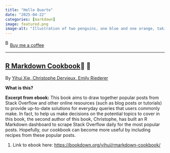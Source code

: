 ```yaml
---
title: "Hello Quarto"
date: "2025-04-22"
categories: [markdown]
image: featured.png
image-alt: "Illustration of two penguins, one blue and one orange, taking a selfie with a selfie stick. The moon in the background looks like the Quarto logo."
---
```



<link href="https://fonts.googleapis.com/css?family=Cookie" rel="stylesheet"><a class="bmc-button" target="_blank" href="https://www.buymeacoffee.com/JoscelinRocha">![Buy me a coffee](https://cdn.buymeacoffee.com/buttons/bmc-new-btn-logo.svg){alt="Buy me a coffee" width="15" height="21"}Buy me a coffee</a>

------------------------------------------------------------------------


## [R Markdown Cookbook](https://bookdown.org/yihui/rmarkdown-cookbook/)💯 💯

By [Yihui Xie, Christophe Dervieux, Emily
Riederer](https://bookdown.org/yihui/rmarkdown-cookbook/)

**What is this?**

**Excerpt from ebook:** This book aims to draw together
popular posts from Stack Overflow and other online resources
(such as blog posts or tutorials) to provide up-to-date
solutions for everyday queries that users commonly make. In
fact, to help us make decisions on the potential topics to
cover in this book, the second author of this book,
Christophe, has built an R Markdown dashboard to scrape
Stack Overflow daily for the most popular posts. Hopefully,
our cookbook can become more useful by including recipes
from these popular posts.

1.  Link to ebook here:
    <https://bookdown.org/yihui/rmarkdown-cookbook/>